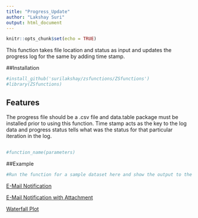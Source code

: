 ---
title: "Progress_Update"
author: "Lakshay Suri"
output: html_document
---
```{r setup, include=FALSE}
knitr::opts_chunk$set(echo = TRUE)
```


This function takes file location and status as input and updates the progress log for the same by adding time stamp. 

##Installation

```{r }
#install_github('surilakshay/zsfunctions/ZSfunctions')
#library(ZSfunctions)
```

## Features

The progress file should be a .csv file and data.table package must be installed prior to using this function.
Time stamp acts as the key to the log data and progress status tells what was the status for that particular iteration in the log.

## 

```{r pressure}
#function_name(parameters)
```

##Example

```{r}
#Run the function for a sample dataset here and show the output to the end user


```

[E-Mail Notification](https://www.google.com)

[E-Mail Notification with Attachment](https://www.google.com)

[Waterfall Plot](https://www.google.com)

